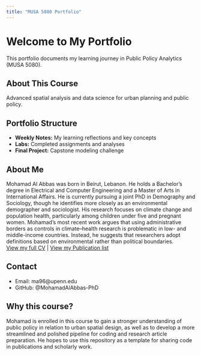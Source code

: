 ```yaml
---
title: "MUSA 5080 Portfolio"
---
```


# Welcome to My Portfolio

This portfolio documents my learning journey in Public Policy Analytics (MUSA 5080).

## About This Course
Advanced spatial analysis and data science for urban planning and public policy.

## Portfolio Structure
- **Weekly Notes:** My learning reflections and key concepts
- **Labs:** Completed assignments and analyses
- **Final Project:** Capstone modeling challenge

## About Me
Mohamad Al Abbas was born in Beirut, Lebanon. He holds a Bachelor’s degree in Electrical and Computer Engineering and a Master of Arts in International Affairs. He is currently pursuing a joint PhD in Demography and Sociology, though he identifies more closely as an environmental demographer and sociologist. His research focuses on climate change and population health, particularly among children under five and pregnant women. Mohamad’s most recent work argues that using administrative borders as controls in climate–health research is problematic in low- and middle-income countries. Instead, he suggests that researchers adopt definitions based on environmental rather than political boundaries.  
[View my full CV](cv.qmd) | [View my Publication list](Publications.qmd)  


## Contact
- Email: ma96@upenn.edu
- GitHub: @MohamadAlAbbas-PhD

## Why this course?
Mohamad is enrolled in this course to gain a stronger understanding of public policy in relation to urban spatial design, as well as to develop a more streamlined and polished pipeline for coding and research article preparation. He hopes to use this repository as a template for sharing code in publications and scholarly work.